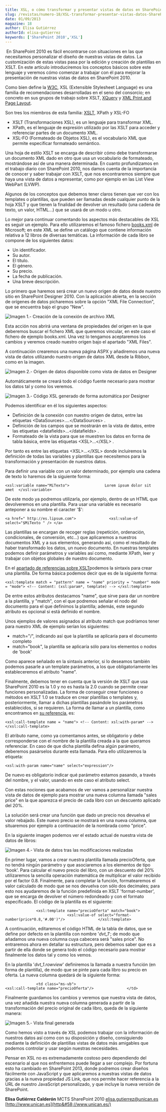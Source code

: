 ```yaml
---
title: XSL, o cómo transformar y presentar vistas de datos en SharePoint 2010
slug: /revistas/numero-18/XSL-transformar-presentar-vistas-datos-SharePoint-2010
date: 01/09/2013
magazine: 18
author: Elisa Gutiérrez
authorId: elisa-gutierrez
keywords: ['SharePoint 2010','XSL']
---
```






​ En SharePoint 2010 es fácil encontrarse con situaciones en las que necesitamos personalizar el diseño de nuestras vistas de datos. La customización de estas vistas pasa por la edición y creación de plantillas en XSLT. En este artículo introduciremos los conceptos básicos sobre este lenguaje y veremos cómo comenzar a trabajar con él para mejorar la presentación de nuestras vistas de datos en SharePoint 2010.

Como bien define la [W3C](http&#58;//www.w3.org/Style/XSL/), XSL (Extensible Stylesheet Language) es una familia de recomendaciones desarrolladas en el seno del consorcio; en concreto en sus grupos de trabajo sobre XSLT, [XQuery](http&#58;//www.w3.org/XML/Query/) y [XML Print and Page Layout](http&#58;//www.w3.org/XML/XPPL/).

Son tres los miembros de esta familia: [XSLT](http&#58;//www.w3.org/TR/xslt), XPath y XSL-FO

- XSLT (Transformaciones XSL), es un lenguaje para transformar XML.
- XPath, es el lenguaje de expresión utilizado por las XSLT para acceder y referenciar partes de un documento XML.
- XSL-FO (Formateado de Objetos XSL), es el vocabulario XML que permite especificar formateado semántico.


Una hoja de estilo XSLT se encarga de describir cómo debe transformarse un documento XML dado en otro que usa un vocabulario de formateado, mostrándose así de una manera determinada. En cuanto profundizamos en el trabajo diario con SharePoint 2010, nos damos cuenta de la importancia de conocer y saber trabajar con XSLT, que nos encontraremos siempre que haya una vista de datos a representar, como por ejemplo en las List View WebPart (LVWP).

Algunos de los conceptos que debemos tener claros tienen que ver con los templates o plantillas, que pueden ser llamadas desde cualquier punto de la hoja XSLT y que tienen la finalidad de devolver un resultado (una cadena de texto, un valor, HTML...) que se usará de un modo u otro.

Lo mejor para continuar comentando los aspectos más destacables de XSL es seguir un ejemplo. Para ello utilizaremos el famoso fichero [books.xml](http&#58;//msdn.microsoft.com/en-us/library/windows/desktop/ms762271%28v=vs.85%29.aspx) de Microsoft; en este XML se define un catálogo que contiene información relativa a 12 libros de diversas temáticas. La información de cada libro se compone de los siguientes datos:

- Un identificador.
- Su autor.
- El título.
- El género.
- Su precio.
- La fecha de publicación.
- Una breve descripción.


Lo primero que haremos será crear un nuevo origen de datos desde nuestro sitio en SharePoint Designer 2010. Con la aplicación abierta, en la sección de orígenes de datos picharemos sobre la opción "XML File Connection", que se encuentra bajo el grupo "New".

![Imagen 1.- Creación de la conexión de archivo XML](../../../images/numero18/XSL-transformar-presentar-vistas-datos-SharePoint-2010/imagen1.jpg)

Esta acción nos abrirá una ventana de propiedades del origen en la que deberemos buscar el fichero XML que queremos vincular, en este caso el fichero de ejemplo books.xml. Una vez lo tengamos aceptaremos los cambios y veremos creado nuestro origen bajo el apartado "XML Files".

A continuación crearemos una nueva página ASPX y añadiremos una nueva vista de datos utilizando nuestro origen de datos XML desde la Ribbon, como en la imagen.

![Imagen 2.- Origen de datos disponible como vista de datos en Designer](../../../images/numero18/XSL-transformar-presentar-vistas-datos-SharePoint-2010/imagen2.jpg)

Automáticamente se creará todo el código fuente necesario para mostrar los datos tal y como los veremos.

![Imagen 3.- Código XSL generado de forma automática por Designer](../../../images/numero18/XSL-transformar-presentar-vistas-datos-SharePoint-2010/imagen3.jpg)

Podemos identificar en él los siguientes aspectos:

- Definición de la conexión con nuestro origen de datos, entre las etiquetas &lt;DataSources&gt;….&lt;/DataSources&gt; .
- Definición de los campos que se mostrarán en la vista de datos, entre las etiquetas &lt;datafields&gt;…&lt;/datafields&gt; .
- Formateado de la vista para que se muestren los datos en forma de tabla básica, entre las etiquetas &lt;XSL&gt;…&lt;/XSL&gt; .


Por tanto es entre las etiquetas &lt;XSL&gt;…&lt;/XSL&gt; donde incluiremos la definición de todas las variables y plantillas que necesitemos para la transformación y presentación de nuestros datos.

Para definir una variable con un valor determinado, por ejemplo una cadena de texto lo haremos de la siguiente forma:

```
<xsl:variable name="MiTexto">                Lorem ipsum dolor sit amet  </xsl:variable>
```

De este modo ya podremos utilizarla, por ejemplo, dentro de un HTML que devolveremos en una plantilla. Para usar una variable es necesario anteponer a su nombre el caracter '$':

```
<a href=" http://es.lipsum.com">               <xsl:value-of select="$MiTexto " /> </a>
```

Las plantillas se encargan de recoger reglas (repetición, ordenación, condicionales, de conversión, etc…) que aplicaremos a nuestros documentos XML y a sus elementos, generando así, como el resultado de haber transformado los datos, un nuevo documento. En nuestras templates podemos definir parámetros y variables así como, mediante XPath, leer y trabajar con objetos globales de nuestro documento.

En el [apartado de referencias sobre XSLT](http&#58;//www.w3.org/TR/xslt)podemos la sintaxis para crear una plantilla. De forma básica podemos decir que es de la siguiente forma:

```
<xsl:template match = "pattern" name = "name" priority = "number" mode = "mode"> <!-- Content: (xsl:param*, template) --> </xsl:template> 
```

De entre estos atributos destacamos "name", que sirve para dar un nombre a la plantilla, y "match", con el que podremos señalar el nodo del documento para el que definimos la plantilla; además, este segundo atributo es opcional si está definido el nombre.

Unos ejemplos de valores asignados al atributo match que podríamos tener para nuestro XML de ejemplo serían los siguientes:

- match="/", indicando así que la plantilla se aplicaría para el documento completo
- match="book", la plantilla se aplicaría sólo para los elementos o nodos de 'book'


Como aparece señalado en la sintaxis anterior, si lo deseamos también podemos pasarle a un template parámetros, a los que obligatoriamente les estableceremos el atributo "name".

Finalmente, debemos tener en cuenta que la versión de XSLT que usa SharePoint 2010 es la 1.0 y no es hasta la 2.0 cuando se permite crear funciones personalizadas. La forma de conseguir crear funciones o métodos en XSLT 1.0 se traduce en crear plantillas o templates y, posteriormente, llamar a dichas plantillas pasándole los parámetros establecidos, si se requieren. La forma de llamar a un plantilla, como encontramos en [su referencia](http&#58;//www.w3.org/TR/xslt), es:

```
<xsl:call-template name = "name"> <!-- Content: xsl:with-param* --> </xsl:call-template> 
```

El atributo name, como ya comentamos antes, se obligatorio y debe corresponderse con el nombre de la plantilla creada a la que queramos referenciar. En caso de que dicha plantilla defina algún parámetro, deberemos pasárselos durante esta llamada. Para ello utilizaremos la etiqueta:

```
<xsl:with-param name="name" select="expression"/> 
```

De nuevo es obligatorio indicar qué parámetro estamos pasando, a través del nombre, y el valor, usando en este caso el atributo select.

Con estas nociones que acabamos de ver vamos a personalizar nuestra vista de datos de ejemplo para mostrar una nueva columna llamada "sales price" en la que aparezca el precio de cada libro con un descuento aplicado del 20%.

La solución será crear una función que dado un precio nos devuelva el valor rebajado. Este nuevo precio se mostrará en una nueva columna, que situaremos por ejemplo a continuación de la nombrada como "price".

En la siguiente imagen podemos ver el estado actual de nuestra vista de datos de libros:

![Imagen 4.- Vista de datos tras las modificaciones realizadas](../../../images/numero18/XSL-transformar-presentar-vistas-datos-SharePoint-2010/imagen4.jpg)

En primer lugar, vamos a crear nuestra plantilla llamada precioOferta, que no tendrá ningún parámetro y que asociaremos a los elementos de tipo 'book'. Para calcular el nuevo precio del libro, con un descuento del 20% utilizaremos la sencilla operación matemática de multiplicar el valor recibido por el factor 0.8. Finalmente, para completar la función, formatearemos el valor calculado de modo que se nos devuelva con sólo dos decimales; para esto nos ayudaremos de la función predefinida en XSLT 'format-number', que se encarga de devolver el número redondeado y con el formato especificado. El código de la plantilla es el siguiente:

```
              <xsl:template name="precioOferta" match="book">                              <xsl:value-of select="format-number(price*0.8,'#.00')"/>               </xsl:template>
```

A continuación, editaremos el código HTML de la tabla de datos, que se define por defecto en la plantilla con nombre '*dvt\_1*'; de modo que añadamos una nueva columna cuya cabecera será "sales price". No entraremos ahora en detallar su estructura, pero debemos saber que es a partir de ella donde se genera todo el código necesario para mostrar finalmente los datos tal y como los vemos.

En la plantilla '*dvt\_1.rowview*' definiremos la llamada a nuestra función (en forma de plantilla), de modo que se pinte para cada libro su precio en oferta. La nueva columna quedará de la siguiente forma:

```
              <td class="ms-vb">                             <xsl:call-template name="precioOferta"/>               </td> 
```

Finalmente guardamos los cambios y veremos que nuestra vista de datos, una vez añadida nuestra nueva columna generada a partir de la transformación del precio original de cada libro, queda de la siguiente manera:

![Imagen 5.- Vista final generada](../../../images/numero18/XSL-transformar-presentar-vistas-datos-SharePoint-2010/imagen5.jpg)

Como hemos visto a través de XSL podemos trabajar con la información de nuestros datos así como con su disposición y diseño, consiguiendo mediante la definición de plantillas vistas de datos más amigables que podemos controlar y usar según nuestras necesidades.

Pensar en XSL no es extremadamente costoso pero dependiendo del escenario al que nos enfrentemos puede llegar a ser complejo. Por fortuna esto ha cambiado en SharePoint 2013, donde podremos crear diseños fácilmente con JavaScript y que aplicaremos a nuestras vistas de datos gracias a la nueva propiedad JS Link, que nos permite hacer referencia a la URL de nuestro JavaScript personalizado, y que incluye la nueva versión de SharePoint.

**Elisa Gutiérrez Calderón**
 MCTS SharePoint 2010 
[elisa.gutierrez@unican.es](mailto&#58;elisa.gutierrez@unican.es) 
 [http://www.unican.es](http&#58;//www.unican.es/)


